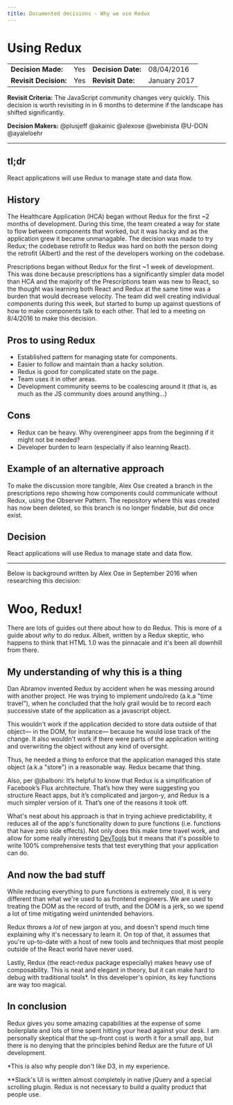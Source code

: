 ```yaml
---
title: Documented decisions - Why we use Redux
---
```


# Using Redux

|                       |     |                    |              |
| --------------------- | --- | ------------------ | ------------ |
| **Decision Made:**    | Yes | **Decision Date:** | 08/04/2016   |
| **Revisit Decision:** | Yes | **Revisit Date:**  | January 2017 |

**Revisit Criteria:** The JavaScript community changes very quickly. This decision is worth revisiting in in 6 months to determine if the landscape has shifted significantly.

**Decision Makers:** @plusjeff @akainic @alexose @webinista @U-DON @ayaleloehr

---

## tl;dr

React applications will use Redux to manage state and data flow.

## History

The Healthcare Application (HCA) began without Redux for the first ~2 months of development. During this time, the team created a way for state to flow between components that worked, but it was hacky and as the application grew it became unmanagable. The decision was made to try Redux; the codebase retrofit to Redux was hard on both the person doing the retrofit (Albert) and the rest of the developers working on the codebase.

Prescriptions began without Redux for the first ~1 week of development. This was done because prescriptions has a significantly simpler data model than HCA and the majority of the Prescriptions team was new to React, so the thought was learning both React and Redux at the same time was a burden that would decrease velocity. The team did well creating individual components during this week, but started to bump up against questions of how to make components talk to each other. That led to a meeting on 8/4/2016 to make this decision.

## Pros to using Redux

- Established pattern for managing state for components.
- Easier to follow and maintain than a hacky solution.
- Redux is good for complicated state on the page.
- Team uses it in other areas.
- Development community seems to be coalescing around it (that is, as much as the JS community does around anything...)

## Cons

- Redux can be heavy. Why overengineer apps from the beginning if it might not be needed?
- Developer burden to learn (especially if also learning React).

## Example of an alternative approach

To make the discussion more tangible, Alex Ose created a branch in the prescriptions repo showing how components could communicate without Redux, using the Observer Pattern. The repository where this was created has now been deleted, so this branch is no longer findable, but did once exist.

## Decision

React applications will use Redux to manage state and data flow.

---

Below is background written by Alex Ose in September 2016 when researching this decision:

# Woo, Redux!

There are lots of guides out there about how to do Redux. This is more of a guide about *why* to do redux. Albeit, written by a Redux skeptic, who happens to think that HTML 1.0 was the pinnacale and it's been all downhill from there.

## My understanding of why this is a thing

Dan Abramov invented Redux by accident when he was messing around with another project. He was trying to implement undo/redo (a.k.a "time travel"), when he concluded that the holy grail would be to record each successive state of the application as a javascript object.

This wouldn't work if the application decided to store data outside of that object— in the DOM, for instance— because he would lose track of the change. It also wouldn't work if there were parts of the application writing and overwriting the object without any kind of oversight.

Thus, he needed a thing to enforce that the application managed this state object (a.k.a "store") in a reasonable way. Redux became that thing.

Also, per @jbalboni: It’s helpful to know that Redux is a simplification of Facebook’s Flux architecture. That’s how they were suggesting you structure React apps, but it’s complicated and jargon-y, and Redux is a much simpler version of it. That’s one of the reasons it took off.

What's neat about his approach is that in trying achieve predictability, it reduces all of the app's functionality down to pure functions (i.e. functions that have zero side effects). Not only does this make time travel work, and allow for some really interesting [DevTools](https://chrome.google.com/webstore/detail/redux-devtools/lmhkpmbekcpmknklioeibfkpmmfibljd?hl=en) but it means that it's possible to write 100% comprehensive tests that test everything that your application can do.

## And now the bad stuff

While reducing everything to pure functions is extremely cool, it is very different than what we're used to as frontend engineers. We are used to treating the DOM as the record of truth, and the DOM is a jerk, so we spend a lot of time mitigating weird unintended behaviors.

Redux throws a *lot* of new jargon at you, and doesn't spend much time explaining why it's necessary to learn it. On top of that, it assumes that you're up-to-date with a host of new tools and techniques that most people outside of the React world have never used.

Lastly, Redux (the react-redux package especially) makes heavy use of composability. This is neat and elegant in theory, but it can make hard to debug with traditional tools\*. In this developer's opinion, its key functions are way too magical.

## In conclusion

Redux gives you some amazing capabilities at the expense of some boilerplate and lots of time spent hitting your head against your desk. I am personally skeptical that the up-front cost is worth it for a small app, but there is no denying that the principles behind Redux are the future of UI development.

\*This is also why people don't like D3, in my experience.

\*\*Slack's UI is written almost completely in native jQuery and a special scrolling plugin. Redux is not necessary to build a quality product that people use.
